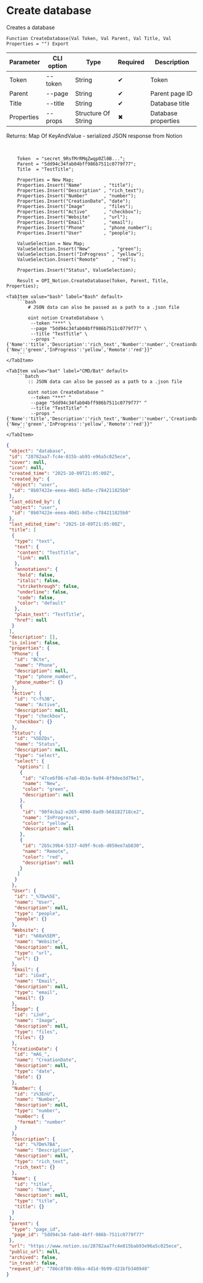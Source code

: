﻿---
sidebar_position: 1
description: Create database and other functions to work with Notion in the Open Integration Package, a free open-source integration library for 1C:Enterprise 8, OneScript and CLI
keywords: [1C, 1С, 1С:Enterprise, 1С:Enterprise 8.3, API, Integration, Services, Exchange, OneScript, CLI, Notion]
---


# Create database
 Creates a database



`Function CreateDatabase(Val Token, Val Parent, Val Title, Val Properties = "") Export`

  | Parameter | CLI option | Type | Required | Description |
  |-|-|-|-|-|
  | Token | --token | String | &#x2714; | Token |
  | Parent | --page | String | &#x2714; | Parent page ID |
  | Title | --title | String | &#x2714; | Database title |
  | Properties | --props | Structure Of String | &#x2716; | Database properties |

  
  Returns:  Map Of KeyAndValue - serialized JSON response from Notion

<br/>



```bsl title="1C:Enterprise/OneScript code example"
    Token  = "secret_9RsfMrRMqZwqp0Zl0B...";
    Parent = "5dd94c34fab04bff986b7511c0779f77";
    Title  = "TestTitle";

    Properties = New Map;
    Properties.Insert("Name"        , "title");
    Properties.Insert("Description" , "rich_text");
    Properties.Insert("Number"      , "number");
    Properties.Insert("CreationDate", "date");
    Properties.Insert("Image"       , "files");
    Properties.Insert("Active"      , "checkbox");
    Properties.Insert("Website"     , "url");
    Properties.Insert("Email"       , "email");
    Properties.Insert("Phone"       , "phone_number");
    Properties.Insert("User"        , "people");

    ValueSelection = New Map;
    ValueSelection.Insert("New"        , "green");
    ValueSelection.Insert("InProgress" , "yellow");
    ValueSelection.Insert("Remote"     , "red");

    Properties.Insert("Status", ValueSelection);

    Result = OPI_Notion.CreateDatabase(Token, Parent, Title, Properties);
```
 

 <Tabs>
  
    <TabItem value="bash" label="Bash" default>
        ```bash
            # JSON data can also be passed as a path to a .json file
            
            oint notion CreateDatabase \
             --token "***" \
             --page "5dd94c34fab04bff986b7511c0779f77" \
             --title "TestTitle" \
             --props "{'Name':'title','Description':'rich_text','Number':'number','CreationDate':'date','Image':'files','Active':'checkbox','Website':'url','Email':'email','Phone':'phone_number','User':'people','Status':{'New':'green','InProgress':'yellow','Remote':'red'}}"
        ```
    </TabItem>
  
    <TabItem value="bat" label="CMD/Bat" default>
        ```batch
            :: JSON data can also be passed as a path to a .json file
            
            oint notion CreateDatabase ^
             --token "***" ^
             --page "5dd94c34fab04bff986b7511c0779f77" ^
             --title "TestTitle" ^
             --props "{'Name':'title','Description':'rich_text','Number':'number','CreationDate':'date','Image':'files','Active':'checkbox','Website':'url','Email':'email','Phone':'phone_number','User':'people','Status':{'New':'green','InProgress':'yellow','Remote':'red'}}"
        ```
    </TabItem>
</Tabs>


```json title="Result"
{
 "object": "database",
 "id": "28782aa7-fc4e-815b-ab93-e96a5c025ece",
 "cover": null,
 "icon": null,
 "created_time": "2025-10-09T21:05:00Z",
 "created_by": {
  "object": "user",
  "id": "8b07422e-eeea-40d1-8d5e-c784211825b0"
 },
 "last_edited_by": {
  "object": "user",
  "id": "8b07422e-eeea-40d1-8d5e-c784211825b0"
 },
 "last_edited_time": "2025-10-09T21:05:00Z",
 "title": [
  {
   "type": "text",
   "text": {
    "content": "TestTitle",
    "link": null
   },
   "annotations": {
    "bold": false,
    "italic": false,
    "strikethrough": false,
    "underline": false,
    "code": false,
    "color": "default"
   },
   "plain_text": "TestTitle",
   "href": null
  }
 ],
 "description": [],
 "is_inline": false,
 "properties": {
  "Phone": {
   "id": "BCte",
   "name": "Phone",
   "description": null,
   "type": "phone_number",
   "phone_number": {}
  },
  "Active": {
   "id": "C~f%3B",
   "name": "Active",
   "description": null,
   "type": "checkbox",
   "checkbox": {}
  },
  "Status": {
   "id": "%5DZQs",
   "name": "Status",
   "description": null,
   "type": "select",
   "select": {
    "options": [
     {
      "id": "47ce6f86-e7a6-4b3a-9a94-8f9dee3d79e1",
      "name": "New",
      "color": "green",
      "description": null
     },
     {
      "id": "90f4cba2-e265-4890-8ad9-b68182718ce2",
      "name": "InProgress",
      "color": "yellow",
      "description": null
     },
     {
      "id": "2b5c39b4-5337-4d9f-9ceb-d050ee7ab830",
      "name": "Remote",
      "color": "red",
      "description": null
     }
    ]
   }
  },
  "User": {
   "id": "_%7Dw%5E",
   "name": "User",
   "description": null,
   "type": "people",
   "people": {}
  },
  "Website": {
   "id": "%60a%5EM",
   "name": "Website",
   "description": null,
   "type": "url",
   "url": {}
  },
  "Email": {
   "id": "iGxd",
   "name": "Email",
   "description": null,
   "type": "email",
   "email": {}
  },
  "Image": {
   "id": "iJnF",
   "name": "Image",
   "description": null,
   "type": "files",
   "files": {}
  },
  "CreationDate": {
   "id": "mAG_",
   "name": "CreationDate",
   "description": null,
   "type": "date",
   "date": {}
  },
  "Number": {
   "id": "z%3EnU",
   "name": "Number",
   "description": null,
   "type": "number",
   "number": {
    "format": "number"
   }
  },
  "Description": {
   "id": "%7Dm%7BA",
   "name": "Description",
   "description": null,
   "type": "rich_text",
   "rich_text": {}
  },
  "Name": {
   "id": "title",
   "name": "Name",
   "description": null,
   "type": "title",
   "title": {}
  }
 },
 "parent": {
  "type": "page_id",
  "page_id": "5dd94c34-fab0-4bff-986b-7511c0779f77"
 },
 "url": "https://www.notion.so/28782aa7fc4e815bab93e96a5c025ece",
 "public_url": null,
 "archived": false,
 "in_trash": false,
 "request_id": "786c8f80-08ba-4d1d-9b99-d21bfb340948"
}
```
